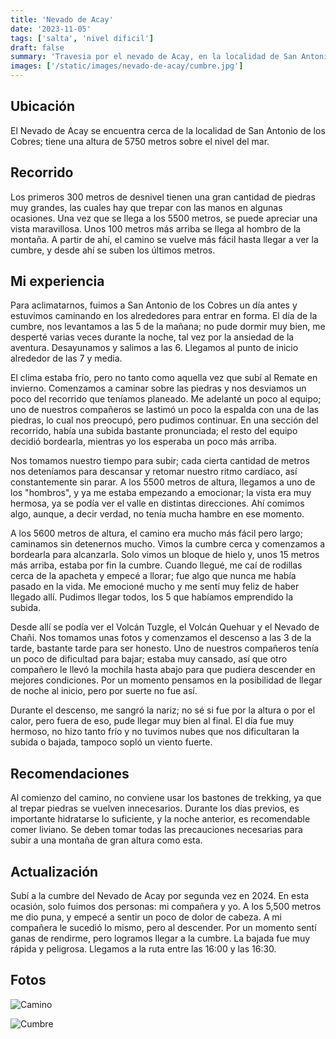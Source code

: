 ```yaml
---
title: 'Nevado de Acay'
date: '2023-11-05'
tags: ['salta', 'nivel dificil']
draft: false
summary: 'Travesia por el nevado de Acay, en la localidad de San Antonio de los Cobres, Salta.'
images: ['/static/images/nevado-de-acay/cumbre.jpg']
---
```


## Ubicación
El Nevado de Acay se encuentra cerca de la localidad de San Antonio de los Cobres; tiene una altura de 5750 metros sobre el nivel del mar.

## Recorrido
Los primeros 300 metros de desnivel tienen una gran cantidad de piedras muy grandes, las cuales hay que trepar con las manos en algunas ocasiones. Una vez que se llega a los 5500 metros, se puede apreciar una vista maravillosa. Unos 100 metros más arriba se llega al hombro de la montaña. A partir de ahí, el camino se vuelve más fácil hasta llegar a ver la cumbre, y desde ahí se suben los últimos metros.

## Mi experiencia

Para aclimatarnos, fuimos a San Antonio de los Cobres un día antes y estuvimos caminando en los alrededores para entrar en forma. El día de la cumbre, nos levantamos a las 5 de la mañana; no pude dormir muy bien, me desperté varias veces durante la noche, tal vez por la ansiedad de la aventura. Desayunamos y salimos a las 6. Llegamos al punto de inicio alrededor de las 7 y media.

El clima estaba frío, pero no tanto como aquella vez que subí al Remate en invierno. Comenzamos a caminar sobre las piedras y nos desviamos un poco del recorrido que teníamos planeado. Me adelanté un poco al equipo; uno de nuestros compañeros se lastimó un poco la espalda con una de las piedras, lo cual nos preocupó, pero pudimos continuar. En una sección del recorrido, había una subida bastante pronunciada; el resto del equipo decidió bordearla, mientras yo los esperaba un poco más arriba.

Nos tomamos nuestro tiempo para subir; cada cierta cantidad de metros nos deteníamos para descansar y retomar nuestro ritmo cardíaco, así constantemente sin parar. A los 5500 metros de altura, llegamos a uno de los "hombros", y ya me estaba empezando a emocionar; la vista era muy hermosa, ya se podía ver el valle en distintas direcciones. Ahí comimos algo, aunque, a decir verdad, no tenía mucha hambre en ese momento.

A los 5600 metros de altura, el camino era mucho más fácil pero largo; caminamos sin detenernos mucho. Vimos la cumbre cerca y comenzamos a bordearla para alcanzarla. Solo vimos un bloque de hielo y, unos 15 metros más arriba, estaba por fin la cumbre. Cuando llegué, me caí de rodillas cerca de la apacheta y empecé a llorar; fue algo que nunca me había pasado en la vida. Me emocioné mucho y me sentí muy feliz de haber llegado allí. Pudimos llegar todos, los 5 que habíamos emprendido la subida.

Desde allí se podía ver el Volcán Tuzgle, el Volcán Quehuar y el Nevado de Chañi. Nos tomamos unas fotos y comenzamos el descenso a las 3 de la tarde, bastante tarde para ser honesto. Uno de nuestros compañeros tenía un poco de dificultad para bajar; estaba muy cansado, así que otro compañero le llevó la mochila hasta abajo para que pudiera descender en mejores condiciones. Por un momento pensamos en la posibilidad de llegar de noche al inicio, pero por suerte no fue así.

Durante el descenso, me sangró la nariz; no sé si fue por la altura o por el calor, pero fuera de eso, pude llegar muy bien al final. El día fue muy hermoso, no hizo tanto frío y no tuvimos nubes que nos dificultaran la subida o bajada, tampoco sopló un viento fuerte.

## Recomendaciones
Al comienzo del camino, no conviene usar los bastones de trekking, ya que al trepar piedras se vuelven innecesarios. Durante los días previos, es importante hidratarse lo suficiente, y la noche anterior, es recomendable comer liviano. Se deben tomar todas las precauciones necesarias para subir a una montaña de gran altura como esta.

## Actualización

Subí a la cumbre del Nevado de Acay por segunda vez en 2024. En esta ocasión, solo fuimos dos personas: mi compañera y yo. A los 5,500 metros me dio puna, y empecé a sentir un poco de dolor de cabeza. A mi compañera le sucedió lo mismo, pero al descender. Por un momento sentí ganas de rendirme, pero logramos llegar a la cumbre. La bajada fue muy rápida y peligrosa. Llegamos a la ruta entre las 16:00 y las 16:30.

## Fotos
![Camino](/static/images/nevado-de-acay/camino.jpg)

![Cumbre](/static/images/nevado-de-acay/cumbre.jpg)